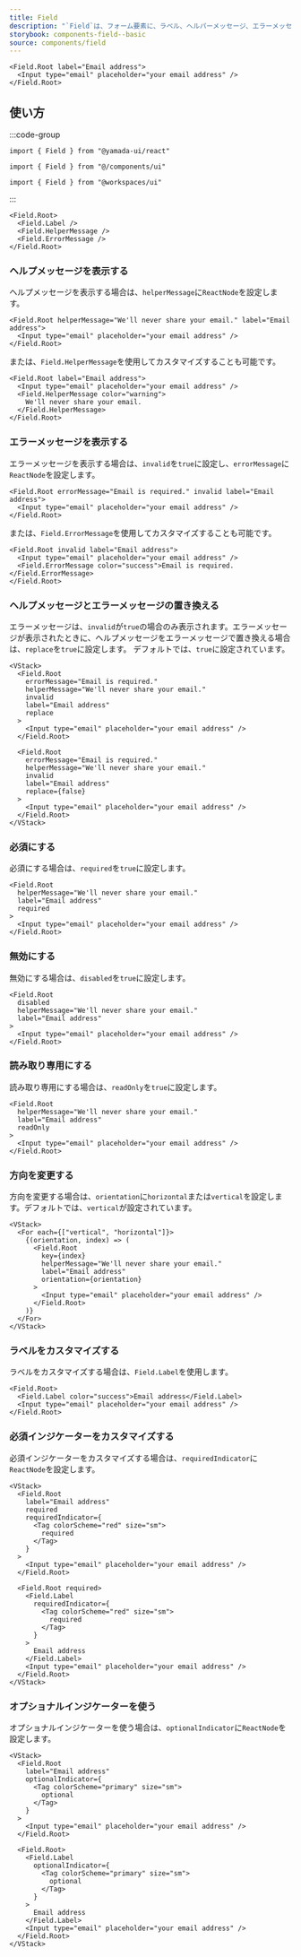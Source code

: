 ```yaml
---
title: Field
description: "`Field`は、フォーム要素に、ラベル、ヘルパーメッセージ、エラーメッセージなどをグループ化するために使用されるコンポーネントです。"
storybook: components-field--basic
source: components/field
---
```


```tsx preview
<Field.Root label="Email address">
  <Input type="email" placeholder="your email address" />
</Field.Root>
```

## 使い方

:::code-group

```tsx [package]
import { Field } from "@yamada-ui/react"
```

```tsx [alias]
import { Field } from "@/components/ui"
```

```tsx [monorepo]
import { Field } from "@workspaces/ui"
```

:::

```tsx
<Field.Root>
  <Field.Label />
  <Field.HelperMessage />
  <Field.ErrorMessage />
</Field.Root>
```

### ヘルプメッセージを表示する

ヘルプメッセージを表示する場合は、`helperMessage`に`ReactNode`を設定します。

```tsx preview
<Field.Root helperMessage="We'll never share your email." label="Email address">
  <Input type="email" placeholder="your email address" />
</Field.Root>
```

または、`Field.HelperMessage`を使用してカスタマイズすることも可能です。

```tsx preview
<Field.Root label="Email address">
  <Input type="email" placeholder="your email address" />
  <Field.HelperMessage color="warning">
    We'll never share your email.
  </Field.HelperMessage>
</Field.Root>
```

### エラーメッセージを表示する

エラーメッセージを表示する場合は、`invalid`を`true`に設定し、`errorMessage`に`ReactNode`を設定します。

```tsx preview
<Field.Root errorMessage="Email is required." invalid label="Email address">
  <Input type="email" placeholder="your email address" />
</Field.Root>
```

または、`Field.ErrorMessage`を使用してカスタマイズすることも可能です。

```tsx preview
<Field.Root invalid label="Email address">
  <Input type="email" placeholder="your email address" />
  <Field.ErrorMessage color="success">Email is required.</Field.ErrorMessage>
</Field.Root>
```

### ヘルプメッセージとエラーメッセージの置き換える

エラーメッセージは、`invalid`が`true`の場合のみ表示されます。エラーメッセージが表示されたときに、ヘルプメッセージをエラーメッセージで置き換える場合は、`replace`を`true`に設定します。
デフォルトでは、`true`に設定されています。

```tsx preview
<VStack>
  <Field.Root
    errorMessage="Email is required."
    helperMessage="We'll never share your email."
    invalid
    label="Email address"
    replace
  >
    <Input type="email" placeholder="your email address" />
  </Field.Root>

  <Field.Root
    errorMessage="Email is required."
    helperMessage="We'll never share your email."
    invalid
    label="Email address"
    replace={false}
  >
    <Input type="email" placeholder="your email address" />
  </Field.Root>
</VStack>
```

### 必須にする

必須にする場合は、`required`を`true`に設定します。

```tsx preview
<Field.Root
  helperMessage="We'll never share your email."
  label="Email address"
  required
>
  <Input type="email" placeholder="your email address" />
</Field.Root>
```

### 無効にする

無効にする場合は、`disabled`を`true`に設定します。

```tsx preview
<Field.Root
  disabled
  helperMessage="We'll never share your email."
  label="Email address"
>
  <Input type="email" placeholder="your email address" />
</Field.Root>
```

### 読み取り専用にする

読み取り専用にする場合は、`readOnly`を`true`に設定します。

```tsx preview
<Field.Root
  helperMessage="We'll never share your email."
  label="Email address"
  readOnly
>
  <Input type="email" placeholder="your email address" />
</Field.Root>
```

### 方向を変更する

方向を変更する場合は、`orientation`に`horizontal`または`vertical`を設定します。デフォルトでは、`vertical`が設定されています。

```tsx preview
<VStack>
  <For each={["vertical", "horizontal"]}>
    {(orientation, index) => (
      <Field.Root
        key={index}
        helperMessage="We'll never share your email."
        label="Email address"
        orientation={orientation}
      >
        <Input type="email" placeholder="your email address" />
      </Field.Root>
    )}
  </For>
</VStack>
```

### ラベルをカスタマイズする

ラベルをカスタマイズする場合は、`Field.Label`を使用します。

```tsx preview
<Field.Root>
  <Field.Label color="success">Email address</Field.Label>
  <Input type="email" placeholder="your email address" />
</Field.Root>
```

### 必須インジケーターをカスタマイズする

必須インジケーターをカスタマイズする場合は、`requiredIndicator`に`ReactNode`を設定します。

```tsx preview
<VStack>
  <Field.Root
    label="Email address"
    required
    requiredIndicator={
      <Tag colorScheme="red" size="sm">
        required
      </Tag>
    }
  >
    <Input type="email" placeholder="your email address" />
  </Field.Root>

  <Field.Root required>
    <Field.Label
      requiredIndicator={
        <Tag colorScheme="red" size="sm">
          required
        </Tag>
      }
    >
      Email address
    </Field.Label>
    <Input type="email" placeholder="your email address" />
  </Field.Root>
</VStack>
```

### オプショナルインジケーターを使う

オプショナルインジケーターを使う場合は、`optionalIndicator`に`ReactNode`を設定します。

```tsx preview
<VStack>
  <Field.Root
    label="Email address"
    optionalIndicator={
      <Tag colorScheme="primary" size="sm">
        optional
      </Tag>
    }
  >
    <Input type="email" placeholder="your email address" />
  </Field.Root>

  <Field.Root>
    <Field.Label
      optionalIndicator={
        <Tag colorScheme="primary" size="sm">
          optional
        </Tag>
      }
    >
      Email address
    </Field.Label>
    <Input type="email" placeholder="your email address" />
  </Field.Root>
</VStack>
```
